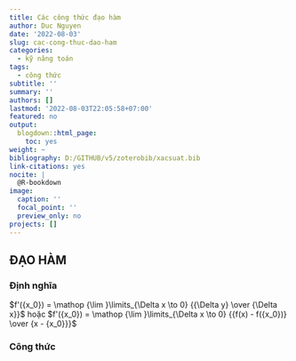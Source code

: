 ```yaml
---
title: Các công thức đạo hàm
author: Duc Nguyen
date: '2022-08-03'
slug: cac-cong-thuc-dao-ham
categories:
  - kỹ năng toán
tags:
  - công thức
subtitle: ''
summary: ''
authors: []
lastmod: '2022-08-03T22:05:58+07:00'
featured: no
output:
  blogdown::html_page:
    toc: yes
weight: ~
bibliography: D:/GITHUB/v5/zoterobib/xacsuat.bib
link-citations: yes
nocite: |
  @R-bookdown
image:
  caption: ''
  focal_point: ''
  preview_only: no
projects: []
---
```


## ĐẠO HÀM

### Định nghĩa

$f'({x_0}) = \mathop {\lim }\limits_{\Delta x \to 0} {{\Delta y} \over {\Delta x}}$ hoặc $f'({x_0}) = \mathop {\lim }\limits_{\Delta x \to 0} {{f(x) - f({x_0})} \over {x - {x_0}}}$

### Công thức